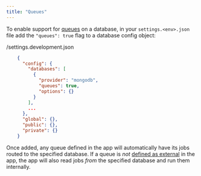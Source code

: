 ```yaml
---
title: "Queues"
---
```



To enable support for [queues](node/app/queues/defining-a-queue) on a database, in your `settings.<env>.json` file add the `"queues": true` flag to a database config object:

/settings.development.json

```json
    {
      "config": {
        "databases": [
          {
            "provider": "mongodb",
            "queues": true,
            "options": {}
          }
        ],
        ...
      },
      "global": {},
      "public": {},
      "private": {}
    }
```    

Once added, any queue defined in the app will automatically have its jobs routed to the specified database. If a queue is _not_ [defined as external](node/app/queues/external-queues) in the app, the app will also read jobs _from_ the specified database and run them internally.
